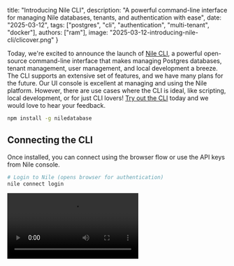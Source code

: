 
title: "Introducing Nile CLI",
description: "A powerful command-line interface for managing Nile databases, tenants, and authentication with ease",
date: "2025-03-12",
tags: ["postgres", "cli", "authentication", "multi-tenant", "docker"],
authors: ["ram"],
image: "2025-03-12-introducing-nile-cli/clicover.png"
}

Today, we're excited to announce the launch of [Nile CLI](https://github.com/niledatabase/cli), a powerful open-source command-line interface that makes managing Postgres databases, tenant management, user management, and local development a breeze. The CLI supports an extensive set of features, and we have many plans for the future. Our UI console is excellent at managing and using the Nile platform. However, there are use cases where the CLI is ideal, like scripting, local development, or for just CLI lovers! [Try out the CLI](https://www.thenile.dev/docs/cli/introduction) today and we would love to hear your feedback.

```bash
npm install -g niledatabase
```

## Connecting the CLI

Once installed, you can connect using the browser flow or use the API keys from Nile console.

```bash
# Login to Nile (opens browser for authentication)
nile connect login
```

<Video src="/blog/2025-03-12-introducing-nile-cli/authcli.mp4" />

Alternatively, you can set the API key in the config (you can get one from the console) or in the environment variable and should be ready to use the CLI.

```bash
nile config --api-key YOUR_API_KEY
```

## Using the CLI for workspace and database management

<Image
  src="/blog/2025-03-12-introducing-nile-cli/usingnileforworkspace.png"
  width="800"
  height="800"
  style={{ borderRadius: "12px" }}
/>

We will look at a few operations you could do. We recommend playing with the CLI more to understand all the functionalities. Let us set the config to a particular workspace, database and the api key for the workspace. Setting the config will make all the future commands really simple to use.

```bash
nile config --api-key <key> --workspace <name> --db <name>
```

We can start by listing out all the workspaces you have access to

```bash
nile workspace list
```

<Image
  src="/blog/2025-03-12-introducing-nile-cli/workspacelist.png"
  width="800"
  height="800"
  style={{ borderRadius: "12px" }}
/>

We can then list all the databases in a particular workspace. Assume we set the workspace to a specific one and then listed the database in it. You should see all the databases and their status in the selected workspace.

```bash
nile db list
```

<Image
  src="/blog/2025-03-12-introducing-nile-cli/dblist.png"
  width="800"
  height="800"
  style={{ borderRadius: "12px" }}
/>

We can create a database in one of the available regions. Nile creates databases instantaneously and you should see the database ready status in a second.

```bash
nile db create --name myapp_db --region AWS_US_WEST_2
```

<Image
  src="/blog/2025-03-12-introducing-nile-cli/createdb.png"
  width="800"
  height="800"
  style={{ borderRadius: "12px" }}
/>

Finally, don’t forget that you can connect to PSQL directly from the CLI to execute your SQL commands.

```bash
nile db psql
```

## Using the CLI for tenant and auth management

The CLI also let’s you manage customers/tenants and user authentication.

```bash
# List all tenants
nile tenants list
```

<Image
  src="/blog/2025-03-12-introducing-nile-cli/tenantlist.png"
  width="800"
  height="800"
  style={{ borderRadius: "12px" }}
/>

```bash
# Create a new tenant
nile tenants create --name "Acme Corp"
```

<Image
  src="/blog/2025-03-12-introducing-nile-cli/tenantcreated.png"
  width="800"
  height="800"
  style={{ borderRadius: "12px" }}
/>

```bash
# Update tenant details
nile tenants update --id tenant_123 --new_name "Acme Corporation"
```

<Image
  src="/blog/2025-03-12-introducing-nile-cli/tenantupdate.png"
  width="800"
  height="800"
  style={{ borderRadius: "12px" }}
/>

You can also obtain the env variables required for authentication setup and copy it into a .env file. Also, you can run the entire auth quickstart with a single command!

```bash
nile auth env --output .env.local
```

This would copy the env variables to your local .env file

```bash
NILEDB_USER=your_database_user
NILEDB_PASSWORD=your_database_password
NILEDB_API_URL=https://us-west-2.api.thenile.dev/v2/databases/your_database_id
NILEDB_POSTGRES_URL=postgres://us-west-2.db.thenile.dev:5432/your_database
```

Try the auth quickstart command for a nice surprise

```bash
nile auth quickstart --nextjs
```

## Using CLI for Local Development

You can use the CLI to spin up the entire Nile platform in a local Docker and do all your application development against it before deciding to push the code to pre-production. To make this easy, the CLI pulls the docker, sets it up and starts all the Nile services for you.

```bash
# Start local environment
nile local start
```

This will initiate a bunch of steps and automatically setup the local env

```bash
✓ Latest Nile testing container pulled successfully
✓ Database is ready
✓ Local development environment started successfully

Connection Information:
Host:     localhost
Port:     5432
Database: test
Username: 00000000-0000-0000-0000-000000000000
Password: password

Would you like to connect using psql? (y/N)
```

You can stop local development anytime and get information about it using the CLI. We have many plans to add features to support local development in the next few weeks.

## Conclusion

Nile CLI represents a significant step in enabling Nile platform to be managed and controlled using CLI, API and the UI console. We hope to invest heavily into the CLI and provide workflows that would make it really easy to use Postgres and Nile Auth for building B2B apps.

We're excited to see what you'll build with Nile CLI! Share your experiences, feedback, and questions with us on [Discord](https://discord.com/invite/8UuBB84tTy) or [GitHub](https://github.com/orgs/niledatabase/discussions).
